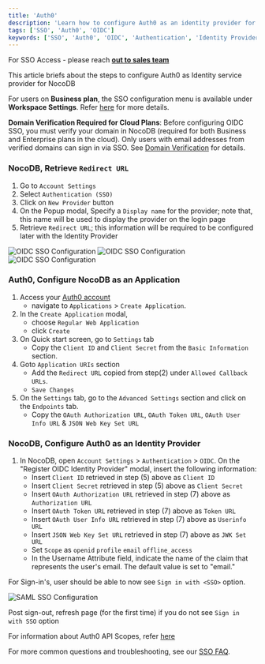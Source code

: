 ```yaml
---
title: 'Auth0'
description: 'Learn how to configure Auth0 as an identity provider for NocoDB.'
tags: ['SSO', 'Auth0', 'OIDC']
keywords: ['SSO', 'Auth0', 'OIDC', 'Authentication', 'Identity Provider']
---
```


<Callout type="info">For SSO Access - please reach [**out to sales team**](https://cal.com/nocodb)</Callout>

This article briefs about the steps to configure Auth0 as Identity service provider for NocoDB

<Callout type="info">For users on **Business plan**, the SSO configuration menu is available under **Workspace Settings**.
    Refer [here](/docs/product-docs/account-settings/authentication#business-plan) for more details.</Callout>

<Callout type="warning">**Domain Verification Required for Cloud Plans**: Before configuring OIDC SSO, you must verify your domain in NocoDB (required for both Business and Enterprise plans in the cloud). Only users with email addresses from verified domains can sign in via SSO. See [Domain Verification](/docs/product-docs/account-settings/authentication#domain-verification) for details.</Callout>

### NocoDB, Retrieve `Redirect URL`
1. Go to `Account Settings`
2. Select `Authentication (SSO)`
3. Click on `New Provider` button
4. On the Popup modal, Specify a `Display name` for the provider; note that, this name will be used to display the provider on the login page
5. Retrieve `Redirect URL`; this information will be required to be configured later with the Identity Provider

![OIDC SSO Configuration](/img/v2/account-settings/SSO-1.png)
![OIDC SSO Configuration](/img/v2/account-settings/OIDC-2.png)
![OIDC SSO Configuration](/img/v2/account-settings/OIDC-3.png)


### Auth0, Configure NocoDB as an Application
1. Access your [Auth0 account](https://auth0.com/)
    - navigate to `Applications` > `Create Application`.
2. In the `Create Application` modal,
    - choose `Regular Web Application`
    - click `Create`
3. On Quick start screen, go to `Settings` tab
    - Copy the `Client ID` and `Client Secret` from the `Basic Information` section.
4. Goto `Application URIs` section
    - Add the `Redirect URL` copied from step(2) under `Allowed Callback URLs`.
    - `Save Changes`
5. On the `Settings` tab, go to the `Advanced Settings` section and click on the `Endpoints` tab.
    - Copy the `OAuth Authorization URL`, `OAuth Token URL`, `OAuth User Info URL` & `JSON Web Key Set URL`

### NocoDB, Configure Auth0 as an Identity Provider
1. In NocoDB, open `Account Settings` > `Authentication` > `OIDC`. On the "Register OIDC Identity Provider" modal, insert the following information:
    - Insert `Client ID` retrieved in step (5) above as `Client ID`
    - Insert `Client Secret` retrieved in step (5) above as `Client Secret`
    - Insert `OAuth Authorization URL` retrieved in step (7) above as `Authorization URL`
    - Insert `OAuth Token URL` retrieved in step (7) above as `Token URL`
    - Insert `OAuth User Info URL` retrieved in step (7) above as `Userinfo URL`
    - Insert `JSON Web Key Set URL` retrieved in step (7) above as `JWK Set URL`
    - Set `Scope` as `openid` `profile` `email` `offline_access`
    - In the Username Attribute field, indicate the name of the claim that represents the user's email. The default value is set to "email."

For Sign-in's, user should be able to now see `Sign in with <SSO>` option.

![SAML SSO Configuration](/img/v2/account-settings/SSO-SignIn.png)


<Callout type="info">Post sign-out, refresh page (for the first time) if you do not see `Sign in with SSO` option</Callout>

For information about Auth0 API Scopes, refer [here](https://auth0.com/docs/secure/tokens/refresh-tokens)

<Callout type="info">For more common questions and troubleshooting, see our [SSO FAQ](/docs/product-docs/account-settings/authentication/FAQs).</Callout>
